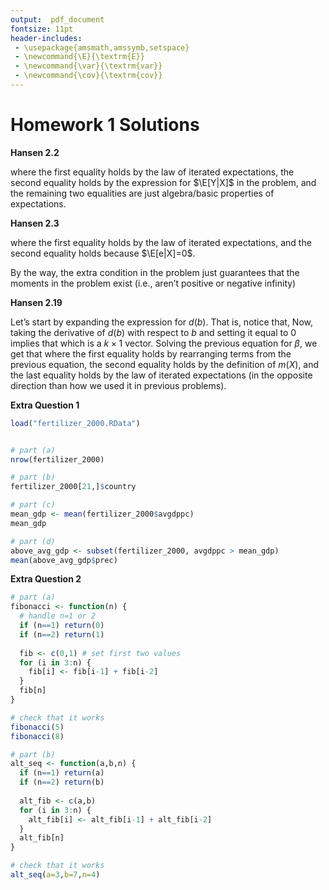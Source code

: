 ```yaml
---
output:  pdf_document
fontsize: 11pt
header-includes:
 - \usepackage{amsmath,amssymb,setspace}
 - \newcommand{\E}{\textrm{E}}
 - \newcommand{\var}{\textrm{var}}
 - \newcommand{\cov}{\textrm{cov}}
---
```


# Homework 1 Solutions

**Hansen 2.2**

\begin{align*}
  \E[YX] &= \E[X \E[Y|X]] \\
  &= \E[X (a+bX)] \\
  &= \E[aX + bX^2] \\
  &= a\E[X] + b\E[X^2]
\end{align*}
where the first equality holds by the law of iterated expectations, the second equality holds by the expression for $\E[Y|X]$ in the problem, and the remaining two equalities are just algebra/basic properties of expectations.


**Hansen 2.3**

\begin{align*}
  \E[h(X)e] &= \E[h(X)\E[e|X]] \\
  &= \E[h(X) 0] \\
  &= 0
\end{align*}
where the first equality holds by the law of iterated expectations, and the second equality holds because $\E[e|X]=0$.

By the way, the extra condition in the problem just guarantees that the moments in the problem exist (i.e., aren't positive or negative infinity)

**Hansen 2.19**

Let's start by expanding the expression for $d(b)$.  That is, notice that,
\begin{align*}
  d(b) = \E[(m(X)^2 - 2 m(X) X'b + \beta'X X'\beta)]
\end{align*}
Now, taking the derivative of $d(b)$ with respect to $b$ and setting it equal to 0 implies that
\begin{align*}
  0 &= -2\E[m(X) X] + 2\E[XX']\beta
\end{align*}
which is a $k \times 1$ vector.  Solving the previous equation for $\beta$, we get that
\begin{align*}
  \beta &= \E[XX']^{-1}\E[X m(X)] \\
  &= \E[XX']^{-1}\E[X \E[Y|X]] \\
  &= \E[XX']^{-1}\E[XY]
\end{align*}
where the first equality holds by rearranging terms from the previous equation, the second equality holds by the definition of $m(X)$, and the last equality holds by the law of iterated expectations (in the opposite direction than how we used it in previous problems).

**Extra Question 1**

```r
load("fertilizer_2000.RData")


# part (a)
nrow(fertilizer_2000)

# part (b)
fertilizer_2000[21,]$country

# part (c)
mean_gdp <- mean(fertilizer_2000$avgdppc)
mean_gdp

# part (d)
above_avg_gdp <- subset(fertilizer_2000, avgdppc > mean_gdp)
mean(above_avg_gdp$prec)
```

**Extra Question 2**

```r
# part (a)
fibonacci <- function(n) {
  # handle n=1 or 2
  if (n==1) return(0)
  if (n==2) return(1)
  
  fib <- c(0,1) # set first two values
  for (i in 3:n) {
    fib[i] <- fib[i-1] + fib[i-2]
  }
  fib[n]
}

# check that it works
fibonacci(5)
fibonacci(8)

# part (b)
alt_seq <- function(a,b,n) {
  if (n==1) return(a)
  if (n==2) return(b)
  
  alt_fib <- c(a,b)
  for (i in 3:n) {
    alt_fib[i] <- alt_fib[i-1] + alt_fib[i-2]
  }
  alt_fib[n]
}

# check that it works
alt_seq(a=3,b=7,n=4)
```

